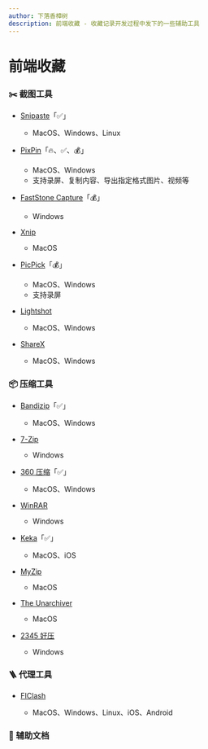 ```yaml
---
author: 下落香樟树
description: 前端收藏 - 收藏记录开发过程中发下的一些辅助工具
---
```


# 前端收藏

### ✂️ 截图工具

- [Snipaste](https://zh.snipaste.com/)「✅」

    - MacOS、Windows、Linux

- [PixPin](https://pixpin.cn/)「🔥、✅、💰」

    - MacOS、Windows
    - 支持录屏、复制内容、导出指定格式图片、视频等

- [FastStone Capture](https://www.faststonecapture.cn/)「💰」

    - Windows

- [Xnip](https://zh.xnipapp.com/)

    - MacOS

- [PicPick](https://picpick.app/zh/)「💰」

    - MacOS、Windows
    - 支持录屏

- [Lightshot](https://app.prntscr.com/zh-cn/index.html)

    - MacOS、Windows

- [ShareX](https://getsharex.com/)
    - MacOS、Windows

### 📦 压缩工具

- [Bandizip](https://www.bandisoft.com/bandizip/)「✅」
    - MacOS、Windows
- [7-Zip](https://www.7-zip.org/)

    - Windows

- [360 压缩](https://yasuo.360.cn/)「✅」

    - MacOS、Windows

- [WinRAR](https://www.winrar.com.cn/)

    - Windows

- [Keka](https://www.keka.io/zh-cn/)「✅」

    - MacOS、iOS

- [MyZip](https://www.myzip.vip/)

    - MacOS

- [The Unarchiver](https://theunarchiver.com/)

    - MacOS

- [2345 好压](https://www.2345haoya.top/)
    - Windows

### 🪜 代理工具

- [FIClash](https://github.com/chen08209/FlClash/releases)

    - MacOS、Windows、Linux、iOS、Android

<!-- - [Clash Verge Rev](https://www.clashverge.dev/)

    - MacOS、Windows、Linux

- [Clash Nyanpasu](https://nyanpasu.elaina.moe/zh-CN/)

    - MacOS、Windows、Linux

- [Karing](https://getkaring.com/)

    - MacOS、Windows、Android、iOS

- [Mihomo Party L1](https://mihomo.party/)
- [Mihomo Party L2](https://mihomoparty.net/)
    - MacOS、Windows、Linux -->

### 📝 辅助文档
